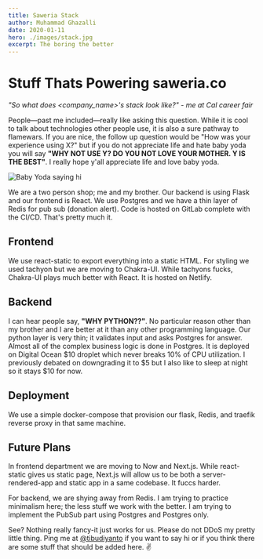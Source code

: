 ```yaml
---
title: Saweria Stack
author: Muhammad Ghazalli
date: 2020-01-11
hero: ./images/stack.jpg
excerpt: The boring the better
---
```


# Stuff Thats Powering saweria.co

_"So what does <company_name>'s stack look like?" - me at Cal career fair_

People—past me included—really like asking this question. While it is cool to talk about technologies other people use, it is also a sure pathway to flamewars.
If you are nice, the follow up question would be "How was your experience using X?" but if you do not appreciate life and hate baby yoda you will say
**"WHY NOT USE Y? DO YOU NOT LOVE YOUR MOTHER. Y IS THE BEST"**. I really hope y'all appreciate life and love baby yoda.

<div className="Image__Small">
  <img
    src="https://media.giphy.com/media/Ken6Yg5n7bYStW4JYB/giphy.gif"
    title="Baby Yoda"
    alt="Baby Yoda saying hi"
  />
</div>

We are a two person shop; me and my brother. Our backend is using Flask and our frontend is React. We use Postgres and we have a thin layer of Redis for pub sub (donation alert).
Code is hosted on GitLab complete with the CI/CD. That's pretty much it.

## Frontend

We use react-static to export everything into a static HTML. For styling we used tachyon but we are moving to Chakra-UI. While tachyons fucks, Chakra-UI plays
much better with React. It is hosted on Netlify.

## Backend

I can hear people say, **"WHY PYTHON??"**. No particular reason other than my brother and I are better at it than any other programming language. Our python layer is very thin;
it validates input and asks Postgres for answer. Almost all of the complex business logic is done in Postgres. It is deployed on Digital Ocean $10 droplet which 
never breaks 10% of CPU utilization. I previously debated on downgrading it to $5 but I also like to sleep at night so it stays \$10 for now.

## Deployment

We use a simple docker-compose that provision our flask, Redis, and traefik reverse proxy in that same machine.

## Future Plans

In frontend department we are moving to Now and Next.js. While react-static gives us static page, Next.js will allow us to
be both a server-rendered-app and static app in a same codebase. It fuccs harder.

For backend, we are shying away from Redis. I am trying to practice minimalism here; the less stuff we work with the better. I am trying to implement the PubSub part using
Postgres and Postgres only.

See? Nothing really fancy-it just works for us. Please do not DDoS my pretty little thing. Ping me at [@tibudiyanto](https://twitter.com/tibudiyanto) if you want to say hi
or if you think there are some stuff that should be added here. ✌️
